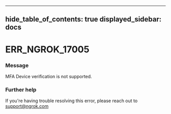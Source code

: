 

---
hide_table_of_contents: true
displayed_sidebar: docs
---


# ERR_NGROK_17005

### Message
MFA Device verification is not supported.

<ErrorDetails />



### Further help
If you're having trouble resolving this error, please reach out to [support@ngrok.com](mailto:support@ngrok.com?subject=Help%20with%20ERR_NGROK_17005)


